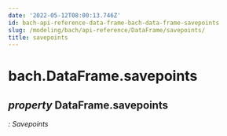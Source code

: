 ```yaml
---
date: '2022-05-12T08:00:13.746Z'
id: bach-api-reference-data-frame-bach-data-frame-savepoints
slug: /modeling/bach/api-reference/DataFrame/savepoints/
title: savepoints
---
```


# bach.DataFrame.savepoints

<div className="property">

## <span className="type-annotation"><em>property </em></span> <span className="additional-name">DataFrame.</span><span className="name">savepoints</span>

<span className="type-annotation"><em>

: Savepoints

</em></span> 


<div className="content">


</div>


</div>
